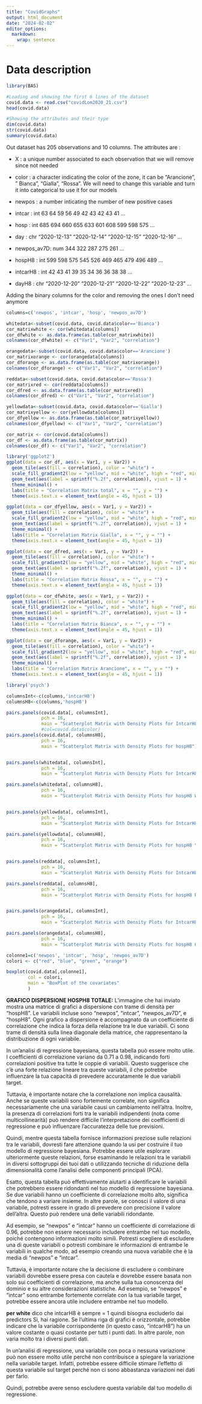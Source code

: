 ```yaml
---
title: "CovidGraphs"
output: html_document
date: "2024-02-02"
editor_options: 
  markdown: 
    wrap: sentence
---
```


# Data description

```r
library(BAS)

#Loading and showing the first 6 lines of the dataset
covid.data <- read.csv("covidLom2020_21.csv")
head(covid.data)

#Showing the attributes and their type
dim(covid.data)
str(covid.data)
summary(covid.data)

```

Out dataset has 205 observations and 10 columns.
The attributes are :

-   X : a unique number associated to each observation that we will remove since not needed

-   color : a character indicating the color of the zone, it can be "Arancione", " Bianca", "Gialla", "Rossa".
    We will need to change this variable and turn it into categorical to use it for our models

-   newpos : a number inticating the number of new positive cases

-   intcar : int 63 64 59 56 49 42 43 42 43 41 ...

-   hosp : int 685 694 660 655 633 601 608 599 598 575 ...

-   day : chr "2020-12-13" "2020-12-14" "2020-12-15" "2020-12-16" ...

-   newpos_av7D: num 344 322 287 275 261 ...

-   hospH8 : int 599 598 575 545 526 469 465 479 496 489 ...

-   intcarH8 : int 42 43 41 39 35 34 36 36 38 38 ...

-   dayH8 : chr "2020-12-20" "2020-12-21" "2020-12-22" "2020-12-23" ...

Adding the binary columns for the color and removing the ones I don't need anymore

```r
columns=c('newpos', 'intcar', 'hosp', 'newpos_av7D')

whitedata<-subset(covid.data, covid.data$color=='Bianca')
cor_matrixwhite <- cor(whitedata[columns])
cor_dfwhite <- as.data.frame(as.table(cor_matrixwhite))
colnames(cor_dfwhite) <- c("Var1", "Var2", "correlation")

orangedata<-subset(covid.data, covid.data$color=='Arancione')
cor_matrixorange <- cor(orangedata[columns])
cor_dforange <- as.data.frame(as.table(cor_matrixorange))
colnames(cor_dforange) <- c("Var1", "Var2", "correlation")

reddata<-subset(covid.data, covid.data$color=='Rossa')
cor_matrixred <- cor(reddata[columns])
cor_dfred <- as.data.frame(as.table(cor_matrixred))
colnames(cor_dfred) <- c("Var1", "Var2", "correlation")

yellowdata<-subset(covid.data, covid.data$color=='Gialla')
cor_matrixyellow <- cor(yellowdata[columns])
cor_dfyellow <- as.data.frame(as.table(cor_matrixyellow))
colnames(cor_dfyellow) <- c("Var1", "Var2", "correlation")

cor_matrix <- cor(covid.data[columns])
cor_df <- as.data.frame(as.table(cor_matrix))
colnames(cor_df) <- c("Var1", "Var2", "correlation")
```

```r
library('ggplot2')
ggplot(data = cor_df, aes(x = Var1, y = Var2)) +
  geom_tile(aes(fill = correlation), color = "white") +
  scale_fill_gradient2(low = "yellow", mid = "white", high = "red", midpoint = 0) +
  geom_text(aes(label = sprintf("%.2f", correlation)), vjust = 1) +
  theme_minimal() +
  labs(title = "Correlation Matrix total", x = "", y = "") +
  theme(axis.text.x = element_text(angle = 45, hjust = 1))

ggplot(data = cor_dfyellow, aes(x = Var1, y = Var2)) +
  geom_tile(aes(fill = correlation), color = "white") +
  scale_fill_gradient2(low = "yellow", mid = "white", high = "red", midpoint = 0) +
  geom_text(aes(label = sprintf("%.2f", correlation)), vjust = 1) +
  theme_minimal() +
  labs(title = "Correlation Matrix Gialla", x = "", y = "") +
  theme(axis.text.x = element_text(angle = 45, hjust = 1))

ggplot(data = cor_dfred, aes(x = Var1, y = Var2)) +
  geom_tile(aes(fill = correlation), color = "white") +
  scale_fill_gradient2(low = "yellow", mid = "white", high = "red", midpoint = 0) +
  geom_text(aes(label = sprintf("%.2f", correlation)), vjust = 1) +
  theme_minimal() +
  labs(title = "Correlation Matrix Rossa", x = "", y = "") +
  theme(axis.text.x = element_text(angle = 45, hjust = 1))

ggplot(data = cor_dfwhite, aes(x = Var1, y = Var2)) +
  geom_tile(aes(fill = correlation), color = "white") +
  scale_fill_gradient2(low = "yellow", mid = "white", high = "red", midpoint = 0) +
  geom_text(aes(label = sprintf("%.2f", correlation)), vjust = 1) +
  theme_minimal() +
  labs(title = "Correlation Matrix Bianca", x = "", y = "") +
  theme(axis.text.x = element_text(angle = 45, hjust = 1))

ggplot(data = cor_dforange, aes(x = Var1, y = Var2)) +
  geom_tile(aes(fill = correlation), color = "white") +
  scale_fill_gradient2(low = "yellow", mid = "white", high = "red", midpoint = 0) +
  geom_text(aes(label = sprintf("%.2f", correlation)), vjust = 1) +
  theme_minimal() +
  labs(title = "Correlation Matrix Arancione", x = "", y = "") +
  theme(axis.text.x = element_text(angle = 45, hjust = 1))
```

```r
library('psych')

columnsInt<-c(columns,'intcarH8')
columnsH8<-c(columns,'hospH8')

pairs.panels(covid.data[, columnsInt], 
             pch = 16,
             main = "Scatterplot Matrix with Density Plots for IntcarH8")
             #col=covid.data$color) 
pairs.panels(covid.data[, columnsH8], 
             pch = 16,          
             main = "Scatterplot Matrix with Density Plots for hospH8")


pairs.panels(whitedata[, columnsInt], 
             pch = 16,
             main = "Scatterplot Matrix with Density Plots for IntcarH8 WHITE") 

pairs.panels(whitedata[, columnsH8], 
             pch = 16,          
             main = "Scatterplot Matrix with Density Plots for hospH8 WHITE")


pairs.panels(yellowdata[, columnsInt], 
             pch = 16,
             main = "Scatterplot Matrix with Density Plots for IntcarH8 YELLOW") 

pairs.panels(yellowdata[, columnsH8], 
             pch = 16,          
             main = "Scatterplot Matrix with Density Plots for hospH8 YELLOW")


pairs.panels(reddata[, columnsInt], 
             pch = 16,
             main = "Scatterplot Matrix with Density Plots for IntcarH8 RED") 

pairs.panels(reddata[, columnsH8], 
             pch = 16,          
             main = "Scatterplot Matrix with Density Plots for hospH8 RED")


pairs.panels(orangedata[, columnsInt], 
             pch = 16,
             main = "Scatterplot Matrix with Density Plots for IntcarH8 ORANGE") 

pairs.panels(orangedata[, columnsH8], 
             pch = 16,          
             main = "Scatterplot Matrix with Density Plots for hospH8 ORANGE")

```

```r
colonne1=c('newpos', 'intcar', 'hosp', 'newpos_av7D')
colori <- c("red", "blue", "green", "orange")

boxplot(covid.data[,colonne1],
        col = colori,
        main = "BoxPlot of the covariates"
        ) 
```



**GRAFICO DISPERSIONE HOSPH8 TOTALE:** L'immagine che hai inviato mostra una matrice di grafici a dispersione con trame di densità per "hospH8".
Le variabili incluse sono "newpos", "intcar", "newpos_av7D", e "hospH8".
Ogni grafico a dispersione è accompagnato da un coefficiente di correlazione che indica la forza della relazione tra le due variabili.
Ci sono trame di densità sulla linea diagonale della matrice, che rappresentano la distribuzione di ogni variabile.

In un'analisi di regressione bayesiana, questa tabella può essere molto utile.
I coefficienti di correlazione variano da 0.71 a 0.98, indicando forti correlazioni positive tra tutte le coppie di variabili.
Questo suggerisce che c'è una forte relazione lineare tra queste variabili, il che potrebbe influenzare la tua capacità di prevedere accuratamente le due variabili target.

Tuttavia, è importante notare che la correlazione non implica causalità.
Anche se queste variabili sono fortemente correlate, non significa necessariamente che una variabile causi un cambiamento nell'altra.
Inoltre, la presenza di correlazioni forti tra le variabili indipendenti (nota come multicollinearità) può rendere difficile l'interpretazione dei coefficienti di regressione e può influenzare l'accuratezza delle tue previsioni.

Quindi, mentre questa tabella fornisce informazioni preziose sulle relazioni tra le variabili, dovresti fare attenzione quando la usi per costruire il tuo modello di regressione bayesiana.
Potrebbe essere utile esplorare ulteriormente queste relazioni, forse esaminando le relazioni tra le variabili in diversi sottogruppi dei tuoi dati o utilizzando tecniche di riduzione della dimensionalità come l'analisi delle componenti principali (PCA).

Esatto, questa tabella può effettivamente aiutarti a identificare le variabili che potrebbero essere ridondanti nel tuo modello di regressione bayesiana.
Se due variabili hanno un coefficiente di correlazione molto alto, significa che tendono a variare insieme.
In altre parole, se conosci il valore di una variabile, potresti essere in grado di prevedere con precisione il valore dell'altra.
Questo può rendere una delle variabili ridondante.

Ad esempio, se "newpos" e "intcar" hanno un coefficiente di correlazione di 0.96, potrebbe non essere necessario includere entrambe nel tuo modello, poiché contengono informazioni molto simili.
Potresti scegliere di escludere una di queste variabili o potresti combinare le informazioni di entrambe le variabili in qualche modo, ad esempio creando una nuova variabile che è la media di "newpos" e "intcar".

Tuttavia, è importante notare che la decisione di escludere o combinare variabili dovrebbe essere presa con cautela e dovrebbe essere basata non solo sui coefficienti di correlazione, ma anche sulla tua conoscenza del dominio e su altre considerazioni statistiche.
Ad esempio, se "newpos" e "intcar" sono entrambe fortemente correlate con la tua variabile target, potrebbe essere ancora utile includere entrambe nel tuo modello.

**per white** dico che intcarH8 è sempre = 1 quindi bisogna escluderlo dai predictors Sì, hai ragione.
Se l'ultima riga di grafici è orizzontale, potrebbe indicare che la variabile corrispondente (in questo caso, "intcarH8") ha un valore costante o quasi costante per tutti i punti dati.
In altre parole, non varia molto tra i diversi punti dati.

In un'analisi di regressione, una variabile con poca o nessuna variazione può non essere molto utile perché non contribuisce a spiegare la variazione nella variabile target.
Infatti, potrebbe essere difficile stimare l'effetto di questa variabile sul target perché non ci sono abbastanza variazioni nei dati per farlo.

Quindi, potrebbe avere senso escludere questa variabile dal tuo modello di regressione.
